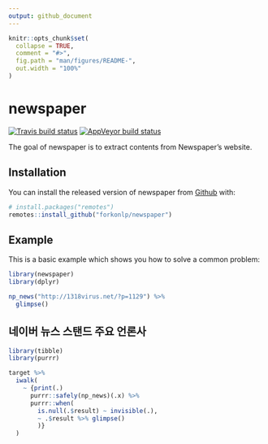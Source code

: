 ```yaml
---
output: github_document
---
```


<!-- README.md is generated from README.Rmd. Please edit that file -->

```r
knitr::opts_chunk$set(
  collapse = TRUE,
  comment = "#>",
  fig.path = "man/figures/README-",
  out.width = "100%"
)
```
# newspaper

<!-- badges: start -->
[![Travis build status](https://travis-ci.org/forkonlp/newspaper.svg?branch=master)](https://travis-ci.org/forkonlp/newspaper)
[![AppVeyor build status](https://ci.appveyor.com/api/projects/status/github/forkonlp/newspaper?branch=master&svg=true)](https://ci.appveyor.com/project/forkonlp/newspaper)
<!-- badges: end -->

The goal of newspaper is to extract contents from Newspaper's website.

## Installation

You can install the released version of newspaper from [Github](https://github.com/forkonlp/newspaper) with:

``` r
# install.packages("remotes")
remotes::install_github("forkonlp/newspaper")
```

## Example

This is a basic example which shows you how to solve a common problem:

```r
library(newspaper)
library(dplyr)

np_news("http://1318virus.net/?p=1129") %>% 
  glimpse()

```

## 네이버 뉴스 스탠드 주요 언론사

```r
library(tibble)
library(purrr)

target %>% 
  iwalk(
    ~ {print(.)
      purrr::safely(np_news)(.x) %>% 
      purrr::when(
        is.null(.$result) ~ invisible(.),
        ~ .$result %>% glimpse()
        )}
  )
```
